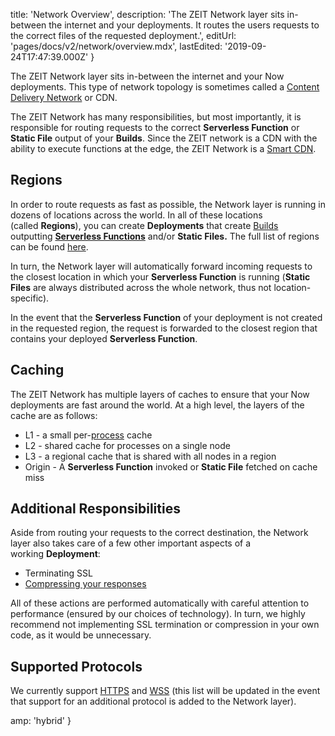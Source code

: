 
  title: 'Network Overview',
  description:
    'The ZEIT Network layer sits in-between the internet and your deployments. It routes the users requests to the correct files of the requested deployment.',
  editUrl: 'pages/docs/v2/network/overview.mdx',
  lastEdited: '2019-09-24T17:47:39.000Z'
}

The ZEIT Network layer sits in-between the internet and your Now deployments. This type of network topology is sometimes called a [Content Delivery Network](https://en.wikipedia.org/wiki/Content_delivery_network) or CDN.

The ZEIT Network has many responsibilities, but most importantly, it is responsible for routing requests to the correct **Serverless Function** or **Static File** output of your **Builds**. Since the ZEIT network is a CDN with the ability to execute functions at the edge, the ZEIT Network is a [Smart CDN](/smart-cdn).

## Regions

In order to route requests as fast as possible, the Network layer is running in dozens of locations across the world. In all of these locations (called **Regions**), you can create **Deployments** that create [Builds](/docs/v2/advanced/builders/) outputting **[Serverless Functions](/docs/v2/advanced/concepts/serverless-functions/)** and/or **Static Files.** The full list of regions can be found [here](/docs/v2/platform/regions-and-providers/).

In turn, the Network layer will automatically forward incoming requests to the closest location in which your **Serverless Function** is running (**Static Files** are always distributed across the whole network, thus not location-specific).

In the event that the **Serverless Function** of your deployment is not created in the requested region, the request is forwarded to the closest region that contains your deployed **Serverless Function**.

## Caching

The ZEIT Network has multiple layers of caches to ensure that your Now deployments are fast around the world. At a high level, the layers of the cache are as follows:

- L1 - a small per-[process](<https://en.wikipedia.org/wiki/Process_(computing)>) cache
- L2 - shared cache for processes on a single node
- L3 - a regional cache that is shared with all nodes in a region
- Origin - A **Serverless Function** invoked or **Static File** fetched on cache miss

## Additional Responsibilities

Aside from routing your requests to the correct destination, the Network layer also takes care of a few other important aspects of a working **Deployment**:

- Terminating SSL
- [Compressing your responses](/docs/v2/network/compression/)

All of these actions are performed automatically with careful attention to performance (ensured by our choices of technology). In turn, we highly recommend not implementing SSL termination or compression in your own code, as it would be unnecessary.

## Supported Protocols

We currently support [HTTPS](https://en.wikipedia.org/wiki/HTTPS) and [WSS](https://en.wikipedia.org/wiki/WebSocket) (this list will be updated in the event that support for an additional protocol is added to the Network layer).


  amp: 'hybrid'
}
